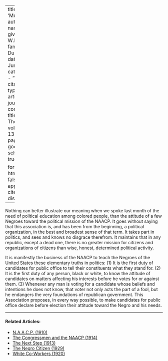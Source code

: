 
---
title: 'Muddle'
author:
  - name:
      given: W.E.B.
      family: Du Bois
date: Jun. 1916
categories: 
  - ""
citation: 
  type: article-journal
  container-title: The Crisis
  volume: 13
  issue: 2
  page: 61
google-scholar: true

format:
  html:
    toc: false
    appendix-cite-as: display
---



Nothing can better illustrate our meaning when we spoke last month of the need of political education among colored people, than the attitude of a few Negroes toward the political mission of the NAACP. It goes without saying that this association is, and has been from the beginning, a political organization, in the best and broadest sense of that term. It takes part in politics, and sees and knows no disgrace therefrom. It maintains that in any republic, except a dead one, there is no greater mission for citizens and organizations of citizens than wise, honest, determined political activity. 

It is manifestly the business of the NAACP to teach the Negroes of the United States these elementary truths in politics: (1) It is the first duty of candidates for public office to tell their constituents what they stand for. (2) It is the first duty of any person, black or white, to know the attitude of candidates on matters affecting his interests before he votes for or against them. (3) Whenever any man is voting for a candidate whose beliefs and intentions he does not know, that voter not only acts the part of a fool, but he endangers the very foundations of republican government. This Association proposes, in every way possible, to make candidates for public office declare before election their attitude toward the Negro and his needs. 

<!-- Similar articles start here -->

<hr>
#### Related Articles:

* [N.A.A.C.P. (1910)](/Volumes/01/02/NAACP.html)
* [The Congressmen and the NAACP (1914)](/Volumes/09/02/congressmen_and_the_naacp.html)
* [The Next Step (1913)](/Volumes/06/02/next_step.html)
* [The Negro Citizen (1929)](/Volumes/36/05/negro_citizen.html)
* [White Co-Workers (1920)](/Volumes/20/01/white_coworkers.html)

<!-- Similar articles end here -->